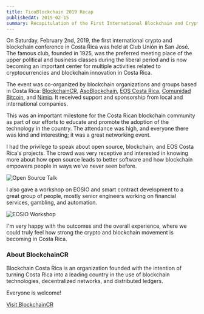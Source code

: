```yaml
---
title: TicoBlockchain 2019 Recap
publishedAt: 2019-02-15
summary: Recapitulation of the First International Blockchain and Cryptocurrency conference in Costa Rica.
---
```


On Saturday, February 2nd, 2019, the first international crypto and blockchain conference in Costa Rica was held at Club Unión in San José. The famous club, founded in 1925, was the preferred meeting place of the upper political and business classes during the liberal period and is now becoming an important center for multiple activities related to cryptocurrencies and blockchain innovation in Costa Rica.

The event was co-organized by blockchain organizations and groups based in Costa Rica: [BlockchainCR](https://blockchaincr.com), [AsoBlockchain](https://asoblockchain.org), [EOS Costa Rica](https://eoscostarica.io), [Comunidad Bitcoin](https://www.meetup.com/Comunidad-Bitcoin/), and [Nimiq](https://nimiq.com). It received support and sponsorship from local and international companies.

This was an important milestone for the Costa Rican blockchain community as part of our efforts to educate and promote the adoption of the technology in the country. The attendance was high, and everyone there was kind and interesting; it was a great networking event.

I had the privilege to speak about open source, blockchain, and EOS Costa Rica's projects. The crowd was very receptive and interested in knowing more about how open source leads to better software and how blockchain empowers people in ways we've never seen before.

![Open Source Talk](/images/2019/02/ticoblockchain_open_source_talk.jpg)

I also gave a workshop on EOSIO and smart contract development to a great group of people, mostly senior engineers working on financial services, gambling, and automation.

![EOSIO Workshop](/images/2019/02/ticoblockchain_eosio_workshop.jpg)

I'm very happy with the outcomes and the overall experience, where we could truly feel how strong the crypto and blockchain movement is becoming in Costa Rica.

### About BlockchainCR

Blockchain Costa Rica is an organization founded with the intention of turning Costa Rica into a leading country in the use of blockchain technologies, decentralized networks, and distributed ledgers.

Everyone is welcome!

[Visit BlockchainCR](https://blockchaincr.com)

